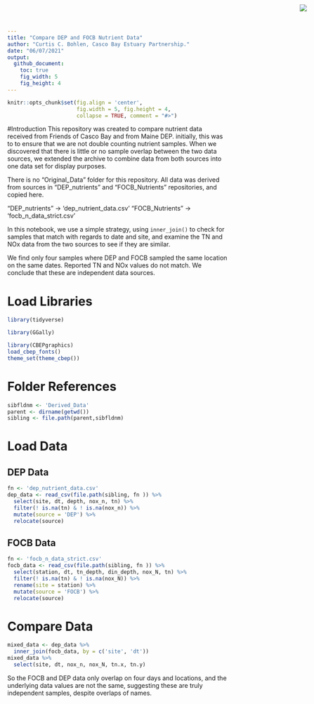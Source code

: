 ```yaml
---
title: "Compare DEP and FOCB Nutrient Data"
author: "Curtis C. Bohlen, Casco Bay Estuary Partnership."
date: "06/07/2021"
output:
  github_document:
    toc: true
    fig_width: 5
    fig_height: 4
---
```


<img
    src="https://www.cascobayestuary.org/wp-content/uploads/2014/04/logo_sm.jpg"
    style="position:absolute;top:10px;right:50px;" />

```r
knitr::opts_chunk$set(fig.align = 'center',
                      fig.width = 5, fig.height = 4,
                      collapse = TRUE, comment = "#>")
```

#Introduction
This repository was created  to compare nutrient data received from Friends 
of Casco Bay and from Maine DEP.  initially, this was to to ensure that we are 
not double counting nutrient samples.  When we discovered that there is little
or no sample overlap between the two data sources, we extended the archive to 
combine data from both sources  into one data set for display purposes. 

There is no "Original_Data" folder for this repository.  All data was derived 
from sources in "DEP_nutrients" and "FOCB_Nutrients" repositories, and copied 
here.

"DEP_nutrients"   ->  'dep_nutrient_data.csv'
"FOCB_Nutrients"  ->  'focb_n_data_strict.csv'

In this notebook, we use a simple strategy, using `inner_join()` to check for 
samples that match with regards to date and site, and examine the TN and NOx 
data from the two sources to see if they are similar.

We find only four samples where DEP and FOCB sampled the same location on the 
same dates.  Reported TN and NOx values do not match.  We conclude that these
are independent data sources.

# Load Libraries
```r
library(tidyverse)

library(GGally)

library(CBEPgraphics)
load_cbep_fonts()
theme_set(theme_cbep())
```

# Folder References
```r
sibfldnm <- 'Derived_Data'
parent <- dirname(getwd())
sibling <- file.path(parent,sibfldnm)
```

# Load Data
## DEP Data
```r
fn <- 'dep_nutrient_data.csv'
dep_data <- read_csv(file.path(sibling, fn )) %>%
  select(site, dt, depth, nox_n, tn) %>%
  filter(! is.na(tn) & ! is.na(nox_n)) %>%
  mutate(source = 'DEP') %>%
  relocate(source)
```

## FOCB Data
```r
fn <- 'focb_n_data_strict.csv'
focb_data <- read_csv(file.path(sibling, fn )) %>%
  select(station, dt, tn_depth, din_depth, nox_N, tn) %>%
  filter(! is.na(tn) & ! is.na(nox_N)) %>%
  rename(site = station) %>%
  mutate(source = 'FOCB') %>%
  relocate(source)
```

# Compare Data
```r
mixed_data <- dep_data %>%
  inner_join(focb_data, by = c('site', 'dt'))
mixed_data %>%
  select(site, dt, nox_n, nox_N, tn.x, tn.y)
```

So the FOCB and DEP data only overlap on four days and locations, and the 
underlying data values are not the same, suggesting these are truly independent
samples, despite overlaps of names.
